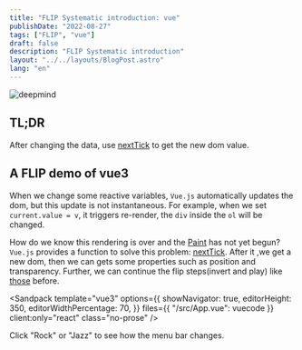 ```yaml
---
title: "FLIP Systematic introduction: vue"
publishDate: "2022-08-27"
tags: ["FLIP", "vue"]
draft: false
description: "FLIP Systematic introduction"
layout: "../../layouts/BlogPost.astro"
lang: "en"
---
```



![deepmind](/src/assets/deepmind-Vc0CmuIfMg0-unsplash.jpg)

## TL;DR

After changing the data, use [nextTick](https://vuejs.org/api/general.html#nexttick) to get the new dom value.

## A FLIP demo of vue3

When we change some reactive variables, `Vue.js` automatically updates the dom, but this update is not instantaneous. For example, when we set `current.value = v`, it triggers re-render, the `div` inside the `ol` will be changed.

How do we know this rendering is over and the [Paint](./flip-introduction-prologue) has not yet begun? `Vue.js` provides a function to solve this problem: [nextTick](https://vuejs.org/api/general.html#nexttick).
After it ,we get a new dom, then we can gets some properties such as position and transparency.
Further, we can continue the flip steps(invert and play) like [those](./what-is-FLIP) before.

<Sandpack
  template="vue3"
  options={{
    showNavigator: true,
    editorHeight: 350,
    editorWidthPercentage: 70,
  }}
  files={{ "/src/App.vue": vuecode }}
  client:only="react"
  class="no-prose"
/>

Click "Rock" or "Jazz" to see how the menu bar changes.

